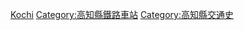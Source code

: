 {{日本行政區劃分類導航|廢站}}
[[Category:日本各都道府縣鐵路廢站|Kochi]]
[[Category:高知縣鐵路車站|Category:高知縣鐵路車站]]
[[Category:高知縣交通史|Category:高知縣交通史]]